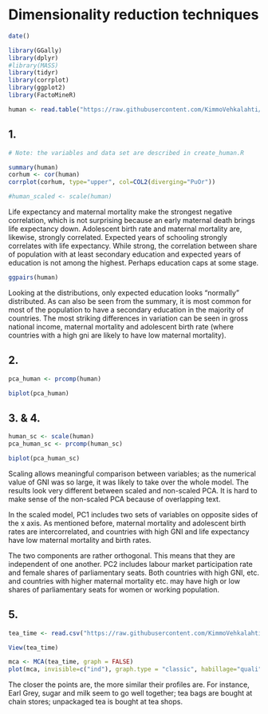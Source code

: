# Dimensionality reduction techniques



```r
date()

library(GGally)
library(dplyr)
#library(MASS)
library(tidyr)
library(corrplot)
library(ggplot2)
library(FactoMineR)

human <- read.table("https://raw.githubusercontent.com/KimmoVehkalahti/Helsinki-Open-Data-Science/master/datasets/human2.txt", sep =",", header = TRUE)

```

## 1. 


```r

# Note: the variables and data set are described in create_human.R

summary(human)
corhum <- cor(human)
corrplot(corhum, type="upper", col=COL2(diverging="PuOr"))

#human_scaled <- scale(human)

```
Life expectancy and maternal mortality make the strongest negative correlation, which is not surprising because an early maternal death brings life expectancy down. Adolescent birth rate and maternal mortality are, likewise, strongly correlated. Expected years of schooling strongly correlates with life expectancy. While strong, the correlation between share of population with at least secondary education and expected years of education is not among the highest. Perhaps education caps at some stage. 


```r
ggpairs(human)
```

Looking at the distributions, only expected education looks "normally" distributed. As can also be seen from the summary, it is most common for most of the population to have a secondary education in the majority of countries. The most striking differences in variation can be seen in gross national income, maternal mortality and adolescent birth rate (where countries with a high gni are likely to have low maternal mortality).  


## 2. 

```r
pca_human <- prcomp(human)

biplot(pca_human)

```


## 3. & 4.
```r
human_sc <- scale(human)
pca_human_sc <- prcomp(human_sc)

biplot(pca_human_sc)

```

Scaling allows meaningful comparison between variables; as the numerical value of GNI was so large, it was likely to take over the whole model. The results look very different between scaled and non-scaled PCA. 
It is hard to make sense of the non-scaled PCA because of overlapping text.

In the scaled model, PC1 includes two sets of variables on opposite sides of the x axis. As mentioned before, maternal mortality and adolescent birth rates are intercorrelated, and countries with high GNI and life expectancy have low maternal mortality and birth rates. 

The two components are rather orthogonal. This means that they are independent of one another. PC2 includes labour market participation rate and female shares of parliamentary seats. Both countries with high GNI, etc. and countries with higher maternal mortality etc. may have high or low shares of parliamentary seats for women or working population. 

## 5. 
```r
tea_time <- read.csv("https://raw.githubusercontent.com/KimmoVehkalahti/Helsinki-Open-Data-Science/master/datasets/tea_time.csv", stringsAsFactors = TRUE)

View(tea_time)
```



```r

mca <- MCA(tea_time, graph = FALSE)
plot(mca, invisible=c("ind"), graph.type = "classic", habillage="quali")

```
The closer the points are, the more similar their profiles are. For instance, Earl Grey, sugar and milk seem to go well together; tea bags are bought at chain stores; unpackaged tea is bought at tea shops. 


